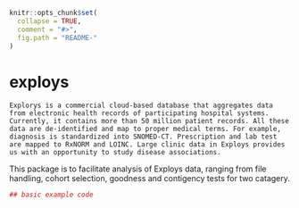 

<!-- README.md is generated from README.Rmd. Please edit that file -->

```r
knitr::opts_chunk$set(
  collapse = TRUE,
  comment = "#>",
  fig.path = "README-"
)
```

# exploys

    Explorys is a commercial cloud-based database that aggregates data from electronic health records of participating hospital systems. Currently, it contains more than 50 million patient records. All these data are de-identified and map to proper medical terms. For example, diagnosis is standardized into SNOMED-CT. Prescription and lab test are mapped to RxNORM and LOINC. Large clinic data in Exploys provides us with an opportunity to study disease associations.
   This package is to facilitate analysis of Exploys data, ranging from file handling, cohort selection, goodness and contigency tests for two catagery.



```r
## basic example code
```
